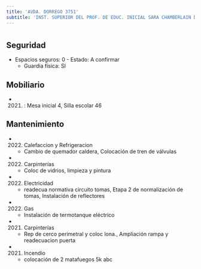 ```yaml
---
title: 'AVDA. DORREGO 3751'
subtitle: 'INST. SUPERIOR DEL PROF. DE EDUC. INICIAL SARA CHAMBERLAIN DE ECCLESTON (SEDE)'
---
```


#


## Seguridad

*  Espacios seguros: 0 - Estado: A confirmar 
    + Guardia física: SI





## Mobiliario

*  (2021) : Mesa inicial 4, Silla escolar 46 





## Mantenimiento

*  (2022) Calefaccion y Refrigeracion 
    + Cambio de quemador caldera, Colocación de tren de válvulas

*  (2022) Carpinterías 
    + Coloc de vidrios, limpieza y pintura

*  (2022) Electricidad 
    + readecua normativa circuito tomas, Etapa 2 de normalización de tomas, Instalación de reflectores

*  (2022) Gas 
    + Instalación de termotanque eléctrico

*  (2021) Carpinterías 
    + Rep de cerco perimetral y coloc lona., Ampliación rampa y readecuacion puerta

*  (2021) Incendio 
    + colocación de 2 matafuegos 5k abc



